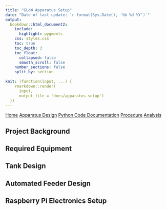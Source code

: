 ```yaml
---
title: "GLoW Apparatus Setup"
date: "Date of last update: `r format(Sys.Date(), '%b %d %Y')`"
output:
  bookdown::html_document2:
    include:
      highlight: pygments
    css: styles.css
    toc: true
    toc_depth: 3
    toc_float: 
      collapsed: false
      smooth_scroll: false
    number_sections: false
    split_by: section
    
knit: (function(input, ...) {
    rmarkdown::render(
      input,
      output_file = 'docs/apparatus-setup')
  })
---
```


<div class="topnav">
  <a href="index.html">Home</a>
   <a class="active"  href="apparatus-setup.html">Apparatus Design</a>
   <a href="python-code-documentation.html">Python Code Documentation</a>
  <a href="procedure.html">Procedure</a>
    <a href="analysis.html">Analysis</a>
</div>

## Project Background

## Required Equipment

## Tank Design

## Automated Feeder Design

## Raspberry Pi Electronics Setup

<div class="tocify-extend-page" data-unique="tocify-extend-page" style="height: 0;"></div>